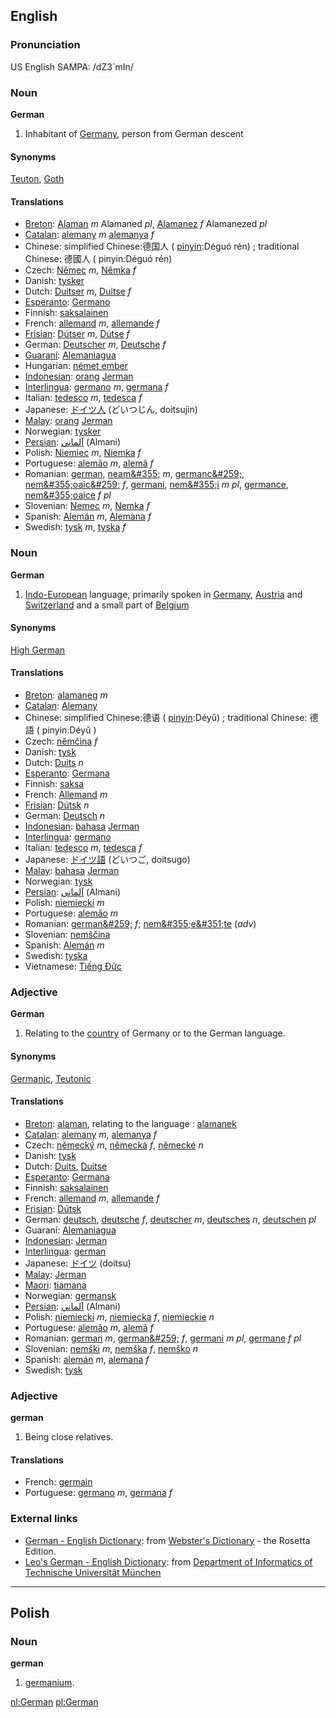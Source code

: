 ==English==
===Pronunciation===
US English SAMPA: /dZ3`mIn/

===Noun===
'''German'''

#Inhabitant of [[Germany]], person from German descent

====Synonyms====
[[Teuton]], [[Goth]]

====Translations====
*[[Breton]]: [[Alaman]] ''m'' Alamaned ''pl'', [[Alamanez]] ''f'' Alamanezed ''pl''
*[[Catalan]]: [[alemany]] ''m'' [[alemanya]] ''f''
*Chinese: simplified Chinese:德国人 ( [[pinyin]]:Déguó rén) ; traditional Chinese: 德國人 ( pinyin:Déguó rén) 
*Czech: [[Němec]] ''m'', [[Němka]] ''f''
*Danish: [[tysker]]
*Dutch: [[Duitser]] ''m'', [[Duitse]] ''f''
*[[Esperanto]]: [[Germano]]
*Finnish: [[saksalainen]]
*French: [[allemand]] ''m'', [[allemande]] ''f''
*[[Frisian]]: [[Dútser]] ''m'', [[Dútse]] ''f''
*German: [[Deutscher]] ''m'', [[Deutsche]] ''f''
*[[Guaraní]]: [[Alemaniagua]]
*Hungarian: [[német ember]]
*[[Indonesian]]: [[orang]] [[Jerman]]
*[[Interlingua]]: [[germano]] ''m'', [[germana]] ''f''
*Italian: [[tedesco]] ''m'', [[tedesca]] ''f''
*Japanese: [[ドイツ人]] (どいつじん, doitsujin)
*[[Malay]]: [[orang]] [[Jerman]]
*Norwegian: [[tysker]]
*[[Persian]]: [[آلماني]] (Almani)
*Polish: [[Niemiec]] ''m'', [[Niemka]] ''f''
*Portuguese: [[alemão]] ''m'', [[alemã]] ''f''
*Romanian: [[german]], [[neam&#355;]] ''m'', [[germanc&#259;]], [[nem&#355;oaic&#259;]] ''f'', [[germani]], [[nem&#355;i]] ''m pl'', [[germance]], [[nem&#355;oaice]] ''f pl''
*Slovenian: [[Nemec]] ''m'', [[Nemka]] ''f''
*Spanish: [[Alemán]] ''m'', [[Alemana]] ''f''
*Swedish: [[tysk]] ''m'', [[tyska]] ''f''

===Noun===
'''German'''

#[[Indo-European]] language, primarily spoken in [[Germany]], [[Austria]] and [[Switzerland]] and a small part of [[Belgium]]

====Synonyms====
[[High German]]

====Translations====
*[[Breton]]: [[alamaneg]] ''m''
*[[Catalan]]: [[Alemany]]
*Chinese: simplified Chinese:德语 ( [[pinyin]]:Déyǔ) ; traditional Chinese: 德語 ( pinyin:Déyǔ ) 
*Czech: [[němčina]] ''f''
*Danish: [[tysk]]
*Dutch: [[Duits]] ''n''
*[[Esperanto]]: [[Germana]]
*Finnish: [[saksa]]
*French: [[Allemand]] ''m''
*[[Frisian]]: [[Dútsk]] ''n''
*German: [[Deutsch]] ''n''
*[[Indonesian]]: [[bahasa]] [[Jerman]]
*[[Interlingua]]: [[germano]]
*Italian: [[tedesco]] ''m'', [[tedesca]] ''f''
*Japanese: [[ドイツ語]] (どいつご, doitsugo)
*[[Malay]]: [[bahasa]] [[Jerman]]
*Norwegian: [[tysk]]
*[[Persian]]: [[آلماني]]  (Almani)
*Polish: [[niemiecki]] ''m''
*Portuguese: [[alemão]] ''m''
*Romanian: [[german&#259;]] ''f''; [[nem&#355;e&#351;te]] (''adv'')
*Slovenian: [[nemščina]]
*Spanish: [[Alemán]] ''m''
*Swedish: [[tyska]]
*Vietnamese: [[Tiếng Ðức]]

===Adjective===
'''German'''

#Relating to the [[country]] of Germany or to the German language.

====Synonyms====
[[Germanic]], [[Teutonic]]

====Translations====
*[[Breton]]: [[alaman]], relating to the language : [[alamanek]]
*[[Catalan]]: [[alemany]] ''m'', [[alemanya]] ''f''
*Czech: [[německý]] ''m'', [[německá]] ''f'', [[německé]] ''n''
*Danish: [[tysk]]
*Dutch: [[Duits]], [[Duitse]]
*[[Esperanto]]: [[Germana]]
*Finnish: [[saksalainen]]
*French: [[allemand]] ''m'', [[allemande]] ''f''
*[[Frisian]]: [[Dútsk]]
*German: [[deutsch]], [[deutsche]] ''f'', [[deutscher]] ''m'', [[deutsches]] ''n'', [[deutschen]] ''pl''
*Guaraní: [[Alemaniagua]]
*[[Indonesian]]: [[Jerman]]
*[[Interlingua]]: [[german]]
*Japanese: [[ドイツ]] (doitsu)
*[[Malay]]: [[Jerman]]
*[[Maori]]: [[tiamana]]
*Norwegian: [[germansk]]
*[[Persian]]: [[آلماني]] (Almani)
*Polish: [[niemiecki]] ''m'', [[niemiecka]] ''f'', [[niemieckie]] ''n''
*Portuguese: [[alemão]] ''m'', [[alemã]] ''f''
*Romanian: [[german]] ''m'', [[german&#259;]] ''f'', [[germani]] ''m pl'', [[germane]] ''f pl''
*Slovenian: [[nemški]] ''m'', [[nemška]] ''f'', [[nemško]] ''n''
*Spanish: [[alemán]] ''m'', [[alemana]] ''f''
*Swedish: [[tysk]]

===Adjective===
'''german'''

#Being close relatives.

====Translations====
*French: [[germain]]
*Portuguese: [[germano]] ''m'', [[germana]] ''f''

=== External links ===
*[http://www.websters-online-dictionary.org/definition/German-english/ German - English Dictionary]: from [http://www.websters-online-dictionary.org/ Webster's Dictionary] - the Rosetta Edition.
*[http://dict.leo.org/ Leo's German - English Dictionary]: from [http://www.informatik.tu-muenchen.de/home_e.html Department of Informatics of Technische Universität München]



----

==Polish==
===Noun===
'''german'''

# [[germanium]].

[[nl:German]]
[[pl:German]]